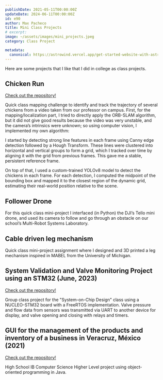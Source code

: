 ```yaml
---
publishDate: 2021-05-11T00:00:00Z
updateDate: 2024-06-11T00:00:00Z
id: e90
author: Max Pacheco
title: Mini Class Projects
# excerpt:
image: ~/assets/images/mini_projects.jpeg
category: Class Project

metadata:
  canonical: https://astrowind.vercel.app/get-started-website-with-astro-tailwind-css
---
```





Here are some projects that I like that I did in college as class projects.

## Chicken Run

[Check out the repository!](https://github.com/MaxPacheco02/PollitosEnFuga/tree/main)

Quick class mapping challenge to identify and track the trajectory of several chickens from a video taken from our professor on campus. First, for the mapping/localization part, I tried to directly apply the ORB-SLAM algorithm, but it did not give good results because the video was very unstable, and the camera’s intrinsics were unknown; so using computer vision, I implemented my own algorithm:

I started by detecting strong line features in each frame using Canny edge detection followed by a Hough Transform. These lines were clustered into horizontal and vertical groups to form a grid, which I tracked over time by aligning it with the grid from previous frames. This gave me a stable, persistent reference frame.

On top of that, I used a custom-trained YOLOv8 model to detect the chickens in each frame. For each detection, I computed the midpoint of the bounding box and mapped it to the closest region of the dynamic grid, estimating their real-world position relative to the scene.

<YouTube id="VTTA3oH9ZdY" />

## Follower Drone

For this quick class mini-project I interfaced (in Python) the DJI’s Tello mini drone, and used its camera to follow and go through an obstacle on our school’s Multi-Robot Systems Laboratory.

<YouTube id="TxxTtl8oRIY" />

## Cable driven leg mechanism

Quick class mini-project assignment where I designed and 3D printed a leg mechanism inspired in MABEL from the University of Michigan.

<ImageGrid images={pierna_imgs} columns="1" />

## System Validation and Valve Monitoring Project using an STM32 (June, 2023)

[Check out the repository!](https://github.com/MaxPacheco02/SystemOnChip_501)

Group class project for the "System-on-Chip Design" class using a NUCLEO-STM32 board with a FreeRTOS implementation. Valve pressure and flow data from sensors was transmitted via UART to another device for display, and valve opening and closing with relays and timers.

<YouTube id="3K7WqnNK0ug" />

## GUI for the management of the products and inventory of a business in Veracruz, México (2021)

[Check out the repository!](https://github.com/MaxPacheco02/Projects)

High School IB Computer Science Higher Level project using object-oriented programming in Java.

<YouTube id="4M8eakH_tAY" />
